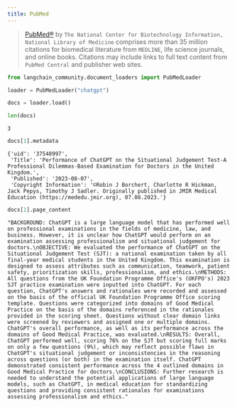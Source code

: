 ```yaml
---
title: PubMed
---
```


>[PubMed®](https://pubmed.ncbi.nlm.nih.gov/) by `The National Center for Biotechnology Information, National Library of Medicine` comprises more than 35 million citations for biomedical literature from `MEDLINE`, life science journals, and online books. Citations may include links to full text content from `PubMed Central` and publisher web sites.

```python
from langchain_community.document_loaders import PubMedLoader
```

```python
loader = PubMedLoader("chatgpt")
```

```python
docs = loader.load()
```

```python
len(docs)
```

```output
3
```

```python
docs[1].metadata
```

```output
{'uid': '37548997',
 'Title': 'Performance of ChatGPT on the Situational Judgement Test-A Professional Dilemmas-Based Examination for Doctors in the United Kingdom.',
 'Published': '2023-08-07',
 'Copyright Information': '©Robin J Borchert, Charlotte R Hickman, Jack Pepys, Timothy J Sadler. Originally published in JMIR Medical Education (https://mededu.jmir.org), 07.08.2023.'}
```

```python
docs[1].page_content
```

```output
"BACKGROUND: ChatGPT is a large language model that has performed well on professional examinations in the fields of medicine, law, and business. However, it is unclear how ChatGPT would perform on an examination assessing professionalism and situational judgement for doctors.\nOBJECTIVE: We evaluated the performance of ChatGPT on the Situational Judgement Test (SJT): a national examination taken by all final-year medical students in the United Kingdom. This examination is designed to assess attributes such as communication, teamwork, patient safety, prioritization skills, professionalism, and ethics.\nMETHODS: All questions from the UK Foundation Programme Office's (UKFPO's) 2023 SJT practice examination were inputted into ChatGPT. For each question, ChatGPT's answers and rationales were recorded and assessed on the basis of the official UK Foundation Programme Office scoring template. Questions were categorized into domains of Good Medical Practice on the basis of the domains referenced in the rationales provided in the scoring sheet. Questions without clear domain links were screened by reviewers and assigned one or multiple domains. ChatGPT's overall performance, as well as its performance across the domains of Good Medical Practice, was evaluated.\nRESULTS: Overall, ChatGPT performed well, scoring 76% on the SJT but scoring full marks on only a few questions (9%), which may reflect possible flaws in ChatGPT's situational judgement or inconsistencies in the reasoning across questions (or both) in the examination itself. ChatGPT demonstrated consistent performance across the 4 outlined domains in Good Medical Practice for doctors.\nCONCLUSIONS: Further research is needed to understand the potential applications of large language models, such as ChatGPT, in medical education for standardizing questions and providing consistent rationales for examinations assessing professionalism and ethics."
```

```python

```
